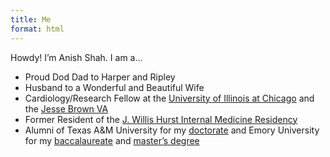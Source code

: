 ```yaml
---
title: Me
format: html
---
```


Howdy! I'm Anish Shah. I am a...

- Proud Dod Dad to Harper and Ripley
- Husband to a Wonderful and Beautiful Wife
- Cardiology/Research Fellow at the [University of Illinois at Chicago](https://chicago.medicine.uic.edu/departments/academic-departments/medicine/cardiology/education/fellowship-program/) and the [Jesse Brown VA](https://www.va.gov/chicago-health-care/locations/jesse-brown-department-of-veterans-affairs-medical-center/)
- Former Resident of the [J. Willis Hurst Internal Medicine Residency](https://med.emory.edu/departments/medicine/education/residency-program/index.html)
- Alumni of Texas A&M University for my [doctorate](https://medicine.tamu.edu) and Emory University for my [baccalaureate](http://linguistics.emory.edu/home/) and [master's degree](https://med.emory.edu/departments/biomedical-informatics/education/masters.html)


